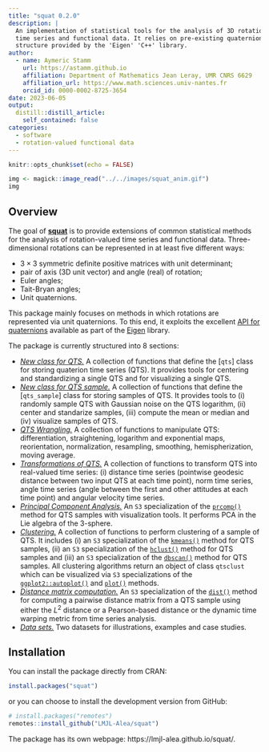 ```yaml
---
title: "squat 0.2.0"
description: |
  An implementation of statistical tools for the analysis of 3D rotation-valued 
  time series and functional data. It relies on pre-existing quaternion data 
  structure provided by the 'Eigen' 'C++' library.
author:
  - name: Aymeric Stamm
    url: https://astamm.github.io
    affiliation: Department of Mathematics Jean Leray, UMR CNRS 6629
    affiliation_url: https://www.math.sciences.univ-nantes.fr
    orcid_id: 0000-0002-8725-3654
date: 2023-06-05
output:
  distill::distill_article:
    self_contained: false
categories:
  - software
  - rotation-valued functional data
---
```


```r
knitr::opts_chunk$set(echo = FALSE)
```

```r
img <- magick::image_read("../../images/squat_anim.gif")
img
```

## Overview

The goal of [**squat**](https://lmjl-alea.github.io/squat/) is to provide
extensions of common statistical methods for the analysis of rotation-valued
time series and functional data. Three-dimensional rotations can be represented
in at least five different ways:

- $3\times 3$ symmetric definite positive matrices with unit determinant;
- pair of axis (3D unit vector) and angle (real) of rotation;
- Euler angles;
- Tait-Bryan angles;
- Unit quaternions.

This package mainly focuses on methods in which rotations are represented via
unit quaternions. To this end, it exploits the excellent [API for
quaternions](https://eigen.tuxfamily.org/dox/classEigen_1_1Quaternion.html)
available as part of the
[Eigen](https://eigen.tuxfamily.org/index.php?title=Main_Page) library.

The package is currently structured into 8 sections:

- [*New class for QTS.*](https://lmjl-alea.github.io/squat/reference/index.html#qts-class) A collection of functions that define the [`qts`] class for storing quaterion time series (QTS). It provides tools for centering and standardizing a single QTS and for visualizing a single QTS.
- [*New class for QTS sample.*](https://lmjl-alea.github.io/squat/reference/index.html#qts-sample-class) A collection of functions that define the [`qts_sample`] class for storing samples of QTS. It provides tools to (i) randomly sample QTS with Gaussian noise on the QTS logarithm, (ii) center and standarize samples, (iii) compute the mean or median and (iv) visualize samples of QTS.
- [*QTS Wrangling.*](https://lmjl-alea.github.io/squat/reference/index.html#qts-wrangling)
A collection of functions to manipulate QTS: differentiation, straightening,
logarithm and exponential maps, reorientation, normalization, resampling,
smoothing, hemispherization, moving average.
- [*Transformations of QTS.*](https://lmjl-alea.github.io/squat/reference/index.html#qts-transformations) A collection of functions to transform QTS into real-valued time series: (i) distance time series (pointwise geodesic distance between two input QTS at each time point), norm time series, angle time series (angle between the first and other attitudes at each time point) and angular velocity time series.
- [*Principal Component Analysis.*](https://lmjl-alea.github.io/squat/reference/index.html#principal-component-analysis) An `S3` specialization of the [`prcomp()`](https://lmjl-alea.github.io/squat/reference/prcomp.qts_sample.html) method for QTS samples with visualization tools. It performs PCA in the Lie algebra of the 3-sphere.
- [*Clustering.*](https://lmjl-alea.github.io/squat/reference/index.html#principal-component-analysis) A collection of functions to perform clustering of a sample of QTS. It includes (i) an `S3` specialization of the [`kmeans()`](https://lmjl-alea.github.io/squat/reference/kmeans.html) method for QTS samples, (ii) an `S3` specialization of the [`hclust()`](https://lmjl-alea.github.io/squat/reference/hclust.html) method for QTS samples and (iii) an `S3` specialization of the [`dbscan()`](https://lmjl-alea.github.io/squat/reference/dbscan.html) method for QTS samples. All clustering algorithms return an object of class `qtsclust` which can be visualized via `S3` specializations of the [`ggplot2::autoplot()`](https://lmjl-alea.github.io/squat/reference/autoplot.qtsclust.html) and [`plot()`](https://lmjl-alea.github.io/squat/reference/plot.qtsclust.html) methods.
- [*Distance matrix computation.*](https://lmjl-alea.github.io/squat/reference/index.html#distances) An `S3` specialization of the [`dist()`](https://lmjl-alea.github.io/squat/reference/dist.html) method for computing a pairwise distance matrix from a QTS sample using either the $L^2$ distance or a Pearson-based distance or the dynamic time warping metric from time series analysis.
- [*Data sets.*](https://lmjl-alea.github.io/squat/reference/index.html#datasets) Two datasets for illustrations, examples and case studies.

## Installation

You can install the package directly from CRAN:
```r
install.packages("squat")
```
or you can choose to install the development version from GitHub:
```r
# install.packages("remotes")
remotes::install_github("LMJL-Alea/squat")
```

The package has its own webpage: https://lmjl-alea.github.io/squat/.
